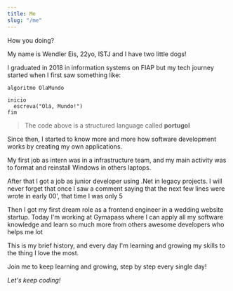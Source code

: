 ---
title: Me
slug: "/me"
---

How you doing?

My name is Wendler Eis, 22yo, ISTJ and I have two little dogs!

I graduated in 2018 in information systems on FIAP but my tech journey started when I first saw something like:


``` noLineNumbers
algoritmo OlaMundo 
  
inicio 
  escreva("Olá, Mundo!") 
fim
```


> The code above is a structured language called **portugol**

Since then, I started to know more and more how software development works by creating my own applications. 

My first job as intern was in a infrastructure team, and my main activity was to format and reinstall Windows in others laptops. 

After that I got a job as junior developer using .Net in legacy projects. I will never forget that once I saw a comment saying that the next few lines were wrote in early 00', that time I was only 5 

Then I got my first dream role as a frontend engineer in a wedding website startup. Today I'm working at Gymapass where I can apply all my software knowledge and learn so much more from others awesome developers who helps me lot 

This is my brief history, and every day I'm learning and growing my skills to the thing I love the most.

Join me to keep learning and growing, step by step every single day!

*Let's keep coding!*
